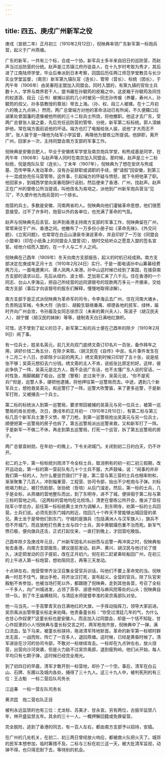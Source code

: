 ```yaml
---
---
---
```

title: 四五、庚戌广州新军之役
---



庚戌（宣统二年）正月初三（1910年2月12日），倪映典率领广东新军第一标炮兵营，起义于广州燕塘。

广东的新军，一共有三个标，合成一个协。新军兵士多半来自旧日的巡防营，而赵声当过巡防营的分统。赵声是江苏镇江府丹徒县人，在十九岁时考取为秀才，其后进了江南陆师学堂，毕业后奉派到日本考察，回国后历任两江师范学堂教员与长沙实业学堂监督，（南京）新军第九镇队官（连长）、管带（营长）、标统（团长），于丙午年（1906年）由吴春阳主盟加入同盟会。同时入盟的，有第九镇的官佐士兵数十人，学界与商界若干人，盟书藏在孙毓筠的皮箱之中。这皮箱于孙毓筠及同住的权道涵、段云（云书）被捕以前的几小时被另一同志孙传瑗（养癯，寿州人，孙毓筠的叔父、孙多慈教授的尊翁）带去上海。（孙、权、段三人被捕，在十二月初六的晚上九点钟。）然而，两广总督端方对他的革命活动已有所闻，不久便藉口后湖某处曾国藩的遗像被他所统的三十二标兵士所烧，将他撤职。他这才去广东，受两广总督张人骏之委，先后充任巡防营的管带、分统，新军第二标标统。郭人漳嫉妒他，常在端方面前说他的坏话。端方也打了电报给张人骏，说他“才大而志不测”。张人骏于是一降他为陆军小学监督，再降他为督练公所提调。他辞职，离开广州，回家乡一次，主持同盟会南方支部的军事工作。

倪映典是安徽合肥人，毕业于安徽练军学堂及南京炮兵学堂，和熊成基是同学，在丙午年（1906年）与赵声等人同时在南京加入同盟会。那时候，赵声是三十二标标统，倪是炮队队官（连长）。丁未年（1907年），倪映典为了想在安庆与熊成基、范传甲等人发动革命，没有办妥辞职或调职的手续，便“请假”回安徽，到第三十一混成协充任马营管带。这件事，引起端方的怀疑与愤怒，就下令把他革了职。他回家乡，到城西学堂向吴春阳辞行话别，然后便来了香港、广州，找赵声。赵声正在广州的督练公所当提调，叫他改名为易培之，派他到广州新军炮兵营当“见习”，不久便升他为炮兵营的一个排长。

炮营的兵士。多数是安徽、河南两省的人。倪映典向他们灌输革命思想，他们很愿意接受。过不了许多时，炮营以外的各单位，也充满了革命的气氛。

赵声与倪映典先后丢官。赵声到香港主持南方支部的军事工作，倪映典留在广州，常常来往于广州、香港之间。他散布了一万多份小册子如《革命先锋》、《外交问题》、《立宪问题》，也常常在白云山濠泉寺演说革命，并且印好了一万张《同盟会小盟单》（印在小纸条上的同盟会入盟誓词），随时交给听众之愿意入盟的签名宣誓。经他介绍而入盟的，在一千人与二千人之间。

倪映典在己酉年（1909年）冬天向南方支部报告，起义的时机已经成熟。南方支部决定在庚成年正月十五（1910年2月24日）实行，于是一面电请孙中山筹募经费两万元，一面电邀黄兴、谭人凤两人来港。孙中山这时候已经到了美国，在接获南方支部的请求以后，先后从纽约、波士顿、芝加哥汇来了八千元。住在香港的一个同志、台山人李海云，把自己所经营的远同源银号的现款两万多元一齐挪来，交给南方支部（事后才向该银号的股东们解释，慢慢地取得谅解）。

南方支部于是正式派倪映典为革命军的司令，令李海云去广州，住在河南大塘乡，负责购运军械，令朱大符（执信）、胡毅生联络番禺、顺德各地的民军、绿林，届时齐向广州会攻，令孙眉及女同志徐宗汉（未来的黄兴夫人）、陈淑子（胡汉民夫人）、胡宁嫒（胡汉民的妹妹）等等，缝制青天白日满地红旗帜。

可惜，还不曾到了起义的日子，新军第二标的兵士便在己酉年的除夕（1910年2月9日）闹了事。

有一位兵士，姓吴名英元，前几天向双门底绣文斋订印名片一百张，备作拜年之用，讲好价钱二角五分，在除夕来取。（胡汉民在《自传》中说，名片事件发生在十二月二十八日，亦即除夕以前的两天。）绣文斋到时候只印好了五十张，说是纸张不够；吴英元想扣去六分钱。绣文斋的主人不肯，说纸张比原定的好。这样，彼此争执了一阵，吴英元是北方人，既不会说广东话，也不太懂广东人说的官话，一时性急，用脚踢翻了柜台。巡警（警察）走过来干涉，吴英元说，“你不是宪兵!”但是，巡警人多，硬把他逮捕，将他押往第一巡警局而去。中途，遇到几个新军兵士，想抢救吴英元，和巡警打了一阵，巡警大吹警笛，来了更多巡警，于是新军打败，又被捕去一个兵士。

第二标的标统派人到第一巡警局，要求带回被捕的吴英元与另一位兵士，被第一巡警局的局长拒绝。次日，庚戌年的正月初一（1910年2月10日），有第二标与第三标几百个新军兵士激于义愤，带了刀枪，到第一巡警局抢出吴英元与另一位兵士，顺便把第一巡警局的房子也拆了。第五巡警局派出巡警来救，又和新军打了一阵。于是新军一不做二不休，再走到第五巡警局，打死一个巡官，拆了第五巡警局的房子。

两广总督袁树勋，在年初一的晚上，下令关闭城门。关闭到初二日的白天，仍不许开。

初二的上午，第一标标统刘雨沛下令全标士兵，取消例有的初一初二初三假期，改开运动会。第一标的第一营前队有几十个士兵不服，大声鼓噪，说：“闹事的并非我们第一标的人，为什么要惩罚我们?”于是，第二营与第三营的士兵也相率附和，渐渐聚集了几百人，冲到辎重营、工程营、协司令部，抬出不少枪炮与子弹。刘标统竭力制止，被打伤脸部，张协统（哲培）从后门溜走。然后，第一标的士兵，几乎是全标，从燕塘的营地整队而出，到了东明寺，进不了城，便徘徊于第二标与第三标的营地之间。（这两标的营地均在北校场。）清吏在督练公所开会，推派了现任陆军小学总办，前任第一标标统黄士龙作为调解人，到东明寺，劝第一标的士兵回营。士兵们说。必须先到东门城内附近，找回几十个昨天不曾能够出城回营的弟兄。黄士龙于是带他们到东门，守城的是旗兵（包括满洲人与汉军旗人），旗兵不但不开城门，而且放枪打伤黄士龙与四个士兵，其中黄毓璜伤重不治而死。新军气愤已极，便向旗兵还击，正式打起仗来，一直打到晚上，才回营吃晚饭。

己酉年除夕及庚戌年元旦，广州新军因名片纠纷而与巡警一再冲突之时，倪映典匆匆去香港，向南方支部报告，建议提前发动。赵声、黄兴、胡汉民与他讨论了很久，决定把发动的日子提前，改在正月初六。倪在初二赶紧乘轮船回广州，在初三的上午进入第一标炮营，想劝阻同志，再等三天发动。

十点钟左右，炮营管带齐汝汉召集全营官兵训话，叫他们不要上革命党的当。倪映典一时忍不住气，拨出手枪，将齐汝汉打死，宣布起义。全营的官兵，除了队官宋殿魁不肯参加，也被当场打死以外，都跟随了倪映典，走到其他各营，号召了全标一千多人，向广州城进发，占领了茶亭、淑德书院与麻风院等处的山头；倪映典自领一队，到了牛王庙横枝冈，与清廷水师提督李准的吴宗禹部队对垒。

他一马当先，一手高擎青天白日满地红的大旗，一手挥动指挥刀，领导大家前进。吴宗禹派出管带童长标走来劝降。他责备童长标：“你受过清廷几年的气，为什么也甘心作奴隶?”这童长标也是安徽人，而且加入过同盟会，却是一个恬不知耻，甘心作奴隶的小人!倪映典与童长标交言之时，两军枪炮齐放，倪映典中了一弹，满口流血，坠下马来，被童长标挟持，拖进清军阵地斩首。革命的新军第一标顿时群龙无首，一战而败，阵亡了一百多人，退回燕塘。这时候，已经是黄昏时候了。清军进驻在沙河的协司令部，不敢对一标继续攻击。一标却在九点钟左右，放火烧营，出营向沙河突袭，但是火力敌不过吴宗禹部，退到瘦狗岭。他们从开始，每人平均只有七颗子弹，这时候已经完全用光。

到了初四日的早晨，清军才敢开到一标营地，却扑了一个空。事后，清军在白云山、石牌、东圃以及城内各处，捕得了三十九人。这三十九人中，被判死刑的有三位：王占魁　一标二营后队司务长

江运春　一标一营左队司务长

黄洪昆　炮二营右队正目

被判永远监禁的也有三位：尤龙标、苏美才、甘永宣。另有两位，古振华监禁八年，林开盛监禁五年。其余的三十一人，一概押解回籍或免罪留营。

完全脱险，逃到了香港的同志，有一百人左右，都由南方支部予以招待，安插。

在广州的几处机关，在初二、初三两日曾经放火响应，都被救火队把火灭了。城郊的民军本想参加，临时筹措不及。二标与三标在初三这一天，被大批清军监视，动弹不得，也只得忍耐下去，等待别的机会。